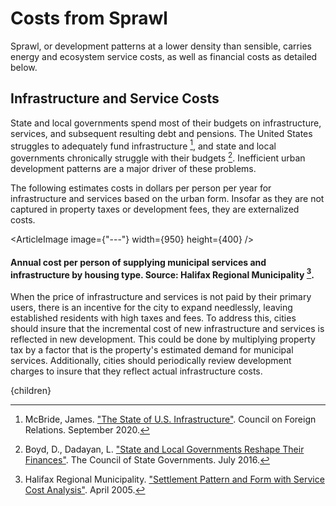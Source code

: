 


# Costs from Sprawl

Sprawl, or development patterns at a lower density than sensible, carries energy and ecosystem service costs, as well as financial costs as detailed below.

## Infrastructure and Service Costs
State and local governments spend most of their budgets on infrastructure, services, and subsequent resulting debt and pensions. The United States struggles to adequately fund infrastructure [^4], and state and local governments chronically struggle with their budgets [^1]. Inefficient urban development patterns are a major driver of these problems.

The following estimates costs in dollars per person per year for infrastructure and services based on the urban form. Insofar as they are not captured in property taxes or development fees, they are externalized costs.

<ArticleImage image={"---"} width={950} height={400} />
#### Annual cost per person of supplying municipal services and infrastructure by housing type. Source: Halifax Regional Municipality [^3].

When the price of infrastructure and services is not paid by their primary users, there is an incentive for the city to expand needlessly, leaving established residents with high taxes and fees. To address this, cities should insure that the incremental cost of new infrastructure and services is reflected in new development. This could be done by multiplying property tax by a factor that is the property's estimated demand for municipal services. Additionally, cities should periodically review development charges to insure that they reflect actual infrastructure costs.

<DevelopmentFeesShouldIncludeInfrastructureAndServiceSolution />

[^1]: Boyd, D., Dadayan, L. ["State and Local Governments Reshape Their Finances"](http://knowledgecenter.csg.org/kc/content/state-and-local-governments-reshape-their-finances). The Council of State Governments. July 2016.

[^2]: City of Sunnyvale. ["Development Impact Fees"](https://www.sunnyvale.ca.gov/home/showpublisheddocument/1632/637820855201870000). August 2022.

[^3]: Halifax Regional Municipality. ["Settlement Pattern and Form with Service Cost Analysis"](http://usa.streetsblog.org/wp-content/uploads/sites/5/2015/03/Halifax-data.pdf). April 2005.

[^4]: McBride, James. ["The State of U.S. Infrastructure"](https://www.cfr.org/backgrounder/state-us-infrastructure). Council on Foreign Relations. September 2020.

[^5]: Willdan Financial Services. ["City of Cudahy Development Impact Fee Study"](https://www.cityofcudahy.com/DocumentCenter/View/774/Development-Impact-Fees). April 2021.

  <Article 
    focusAreaUrl={focusAreaUrl} 
    hierarchy={hierarchy} 
    site={site}
  >
    {children}
  </Article>